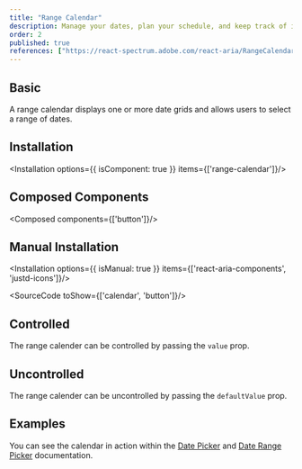 ```yaml
---
title: "Range Calendar"
description: Manage your dates, plan your schedule, and keep track of important events, all in one place, like a personal assistant for your time.
order: 2
published: true
references: ["https://react-spectrum.adobe.com/react-aria/RangeCalendar.html#props"]
---
```


## Basic
A range calendar displays one or more date grids and allows users to select a range of dates.
<How toUse="date-and-time/calendar/range-calendar-demo" />

## Installation
<Installation options={{ isComponent: true }} items={['range-calendar']}/>

## Composed Components
<Composed components={['button']}/>

## Manual Installation
<Installation options={{ isManual: true }} items={['react-aria-components', 'justd-icons']}/>

<SourceCode toShow={['calendar', 'button']}/>

## Controlled
The range calender can be controlled by passing the `value` prop.
<How toUse="date-and-time/calendar/range-calendar-controlled-demo" />

## Uncontrolled
The range calender can be uncontrolled by passing the `defaultValue` prop.
<How toUse="date-and-time/calendar/range-calendar-uncontrolled-demo" />

## Examples
You can see the calendar in action within the [Date Picker](/docs/components/date-and-time/date-picker) and [Date Range Picker](/docs/components/date-and-time/date-range-picker) documentation.
